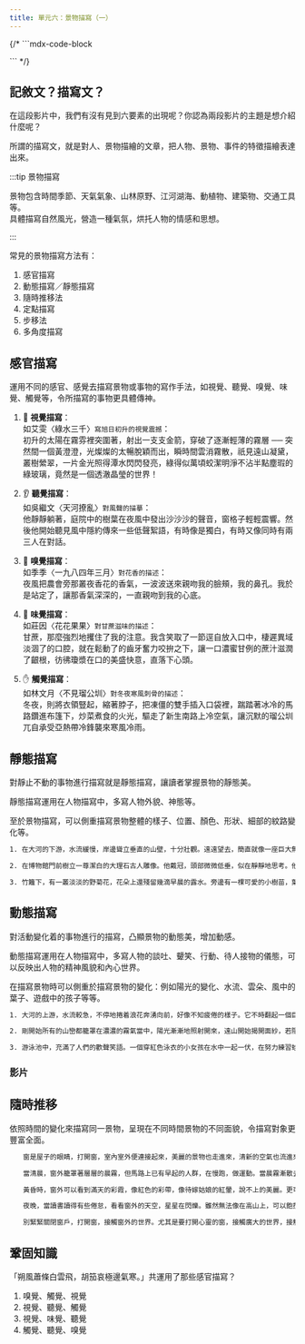 ```yaml
---
title: 單元六：景物描寫（一）
---
```


{/* ```mdx-code-block

<DocCardList items={useCurrentSidebarCategory().items}/>
``` */}

## 記敘文？描寫文？

<Youtube id="bZVY-0GWqTw" />

在這段影片中，我們有沒有見到六要素的出現呢？你認為兩段影片的主題是想介紹什麼呢？

所謂的描寫文，就是對人、景物描繪的文章，把人物、景物、事件的特徵描繪表達出來。

:::tip 景物描寫

景物包含時間季節、天氣氣象、山林原野、江河湖海、動植物、建築物、交通工具等。  
具體描寫自然風光，營造一種氣氛，烘托人物的情感和思想。

:::
  
常見的景物描寫方法有：

1. 感官描寫
2. 動態描寫／靜態描寫
3. 隨時推移法
4. 定點描寫
5. 步移法
6. 多角度描寫

## 感官描寫

運用不同的感官、感覺去描寫景物或事物的寫作手法，如視覺、聽覺、嗅覺、味覺、觸覺等，令所描寫的事物更具體傳神。

1. 👀 **視覺描寫**：  
   如艾雯〈綠水三千〉`寫旭日初升的視覺震撼`：  
   初升的太陽在霧雰裡突圍著，射出一支支金箭，穿破了逐漸輕薄的霧層 ── 突然間一個黃澄澄，光燦燦的太暢脫穎而出，瞬時間雲消霧散，祇見遠山凝黛，叢樹縈翠，一片金光照得潭水閃閃發亮，綠得似萬頃蛟潔明淨不沾半點塵瑕的綠玻璃，竟然是一個透澈晶瑩的世界！

2. 👂 **聽覺描寫**：  
   如吳繼文〈天河撩亂〉`對風聲的描摹`：  
   他靜靜躺著，庭院中的樹葉在夜風中發出沙沙沙的聲音，窗格子輕輕震響。然後他開始聽見風中隱約傳來一些低聲絮語，有時像是獨白，有時又像同時有兩三人在對話。

3. 👃 **嗅覺描寫**：  
   如季季〈一九八四年三月〉`對花香的描述`：  
   夜風把農會旁那叢夜香花的香氣，一波波送來親吻我的臉頰，我的鼻孔。我於是站定了，讓那香氣深深的，一直親吻到我的心底。

4. 👄 **味覺描寫**：  
   如莊因〈花花果果〉`對甘蔗滋味的描述`：  
   甘蔗，那麼強烈地攫住了我的注意。我含笑取了一節逕自放入口中，棲遲異域淡涸了的口腔，就在鬆動了的齒牙奮力咬拚之下，讓一口濃蜜甘例的蔗汁滋潤了齦根，彷彿瓊漿在口的美盛快意，直落下心頭。

5. ✋ **觸覺描寫**：  
   如林文月〈不見瑠公圳〉`對冬夜寒風刺骨的描述`：  
   冬夜，則將衣領豎起，縮著脖子，把凍僵的雙手插入口袋裡，踹踏著冰冷的馬路鑽進布篷下，炒菜煮食的火光，驅走了新生南路上冷空氣，讓沉默的瑠公圳兀自承受亞熱帶冷鋒襲來寒風冷雨。

## 靜態描寫

對靜止不動的事物進行描寫就是靜態描寫，讓讀者掌握景物的靜態美。

靜態描寫運用在人物描寫中，多寫人物外貌、神態等。

至於景物描寫，可以側重描寫景物整體的樣子、位置、顏色、形狀、細部的紋路變化等。

```txt title="靜態描寫例子"
1. 在大河的下游，水流緩慢，岸邊聳立垂直的山壁，十分壯觀。遠遠望去，簡直就像一座巨大無比的天然屏風。

2. 在博物館門前樹立一尊潔白的大理石古人雕像。他戴冠，頭部微微低垂，似在靜靜地思考。他一把漂亮的鬍子飄在胸前，雙手靠在背後，身上穿寬大的衣服，顯得從容而有風度。

3. 竹籬下，有一叢淡淡的野菊花，花朵上還殘留幾滴早晨的露水。旁邊有一棵可愛的小樹苗，葉子綠得如同潤的玉石，樹苗的周圍長滿了亂七八糟的小草。
```

## 動態描寫

對活動變化着的事物進行的描寫，凸顯景物的動態美，增加動感。

動態描寫運用在人物描寫中，多寫人物的談吐、顰笑、行動、待人接物的儀態，可以反映出人物的精神風貌和內心世界。

在描寫景物時可以側重於描寫景物的變化：例如陽光的變化、水流、雲朵、風中的葉子、遊戲中的孩子等等。

```txt title="動態描寫例子"
1. 大河的上游，水流較急，不停地捲着浪花奔湧向前，好像不知疲倦的樣子。它不時翻起一個巨浪，把一隻小小的漁船舉起來，再一個巨浪，又把船擊下去。

2. 剛開始所有的山巒都籠罩在濃濃的霧氣當中，陽光漸漸地照射開來，遠山開始揭開面紗，若隱若現，近處的房舍沐浴金光，花朵也綻放開紅紅的笑臉，遠看就像織出一片燦爛的雲霞。

3. 游泳池中，充滿了人們的歡聲笑語。一個穿紅色泳衣的小女孩在水中一起一伏，在努力練習蛙泳，旁邊的教練在不停地鼓勵她。有的小朋友在水中玩水球，掀起一片片晶瑩的浪花，還有些在池邊的躺椅中舒服地享受日光浴。
```

### 影片

<Youtube id="CSyRJn4J5jY" />

## 隨時推移

依照時間的變化來描寫同一景物，呈現在不同時間景物的不同面貌，令描寫對象更豐富全面。

```txt title="窗外"
　　窗是屋子的眼睛，打開窗，室內室外便連接起來，美麗的景物也走進來，清新的空氣也流進來。所以，我喜歡在樓上，打開窗，欣賞窗外的世界。

　　當清晨，窗外籠罩著層層的晨霧，但馬路上已有早起的人群，在慢跑，做運動。當晨霧漸散去，可以看到遠方高樓，好像仍在夢中。而居家附近，麻雀已來報早安，吱吱喳喳的在付近跳躍，也跳近我家的陽臺，與我家養的鳥兒，合唱著輕快的早安曲。聲音輕脆，體態輕盈活潑。

　　黃昏時，窗外可以看到滿天的彩霞，像紅色的彩帶，像待嫁姑娘的紅暈，說不上的美麗。更可以看到飛鳥，或成群在天空飛，也許是鴿子吧！或是歸鳥，正在回家的路上。那種飛翔的姿態，可以算是高水準的飛行家。而巷口開始有小孩出來嬉戲，活潑又有趣。

　　夜晚，當讀書讀得有些倦怠，看看窗外的天空，星星在閃爍。雖然無法像在高山上，可以飽攬整個星空，但至少也可以對著星辰，或遐思，或想像，樂趣也無窮呀！有時，從遠方也會傳來蟲吟，甚至雄壯的蛙鳴，讓我也沾染城市中幾分的鄉情呢！有時，城市一角放起燄火，從窗戶，也可飽欖那燦燦多變的燄火，騰空而綻放，為形式化的生活增添幾分詩情與美感。

　　別緊緊關閉窗戶，打開窗，接觸窗外的世界。尤其是要打開心靈的窗，接觸廣大的世界，接觸活潑多彩的人生，讓自己活得愉快美好！
```

<Review Correct={2}>

## 鞏固知識

「朔風蕭條白雲飛，胡笳哀極邊氣寒。」共運用了那些感官描寫？

1. 嗅覺、觸覺、視覺
2. 視覺、聽覺、觸覺
3. 視覺、味覺、聽覺
4. 觸覺、聽覺、嗅覺

</Review>